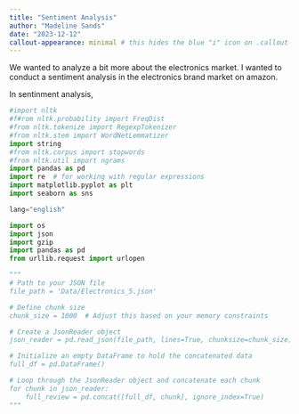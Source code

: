 ```yaml
---
title: "Sentiment Analysis"
author: "Madeline Sands"
date: "2023-12-12"
callout-appearance: minimal # this hides the blue "i" icon on .callout-notes
---
```


We wanted to analyze a bit more about the electronics market. I wanted to conduct a sentiment analysis in the electronics brand market on amazon. 


In sentinment analysis, 

```python
#import nltk
#f#rom nltk.probability import FreqDist
#from nltk.tokenize import RegexpTokenizer
#from nltk.stem import WordNetLemmatizer
import string
#from nltk.corpus import stopwords
#from nltk.util import ngrams
import pandas as pd
import re  # for working with regular expressions
import matplotlib.pyplot as plt
import seaborn as sns

lang="english"

import os
import json
import gzip
import pandas as pd
from urllib.request import urlopen
```



```python
"""
# Path to your JSON file
file_path = 'Data/Electronics_5.json'

# Define chunk size
chunk_size = 1000  # Adjust this based on your memory constraints

# Create a JsonReader object
json_reader = pd.read_json(file_path, lines=True, chunksize=chunk_size)

# Initialize an empty DataFrame to hold the concatenated data
full_df = pd.DataFrame()

# Loop through the JsonReader object and concatenate each chunk
for chunk in json_reader:
    full_review = pd.concat([full_df, chunk], ignore_index=True)
"""
```